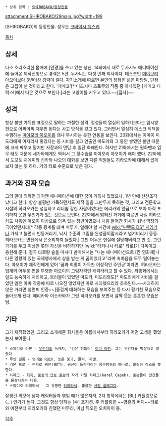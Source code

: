  * 상위 항목 : [[SHIROBAKO/등장인물]]
attachment:SHIROBAKO/29main.jpg?width=199

{{{+1 平岡大輔 }}}

[SHIROBAKO]의 등장인물. 성우는 [[코바야시 유스케]]

[[목차]]
== 상세 ==
다소 호리호리한 몸매에 [안경]을 쓰고 있는 청년. 14화에서 새로 무사시노 애니메이션에 들어온 제작진행으로 경력은 5년. 무사니는 다섯 번째 회사이다. 데스크인 [[미야모리 아오이]]보다 3년이상 경력이 길다. 자기소개에 따르면 본인의 장점은 넓은 마당발, 단점은 고집이 센 것이라고 한다. '케메코'[* 미즈시마 츠토무의 작품 중 하나였던 [케메코 디럭스!]에서 따온 것으로 보인다.]라는 고양이를 키우고 있다.~~[집사]~~ 

== 성격 ==
항상 불만 가득한 표정으로 말하는 까칠한 성격. 정성들여 열심히 일하기보다는 임시방편으로 어찌어찌 때우면 된다는 사고 방식을 갖고 있다. 그러면서 열심히 데스크 직책을 수행하는 [[미야모리 아오이]]를 꽤나 무시하는 듯한 언동을 보인다. 20화에서는 이마이 미도리에게 여자라서 좋겠다는 둥 시비를 걸고 연출인 마도카와 그 동안 쌓였던 불만 때문에 크게 싸우고 말지만 사장과의 면담 후 일단 화해한다. 하지만 21화에서는 원화맨과 업무 태도 때문에 세가와에게도 찍혀서 그 뒷수습을 미야모리 아오이가 해야 했다. 22화에서 도모토 치에미와 신카와 나오의 대화를 보면 다른 직원들도 히라오카에 대해서 곱게 보지 않는 듯 하다. 거의 타로 수준으로 낮은 평가.

== 과거와 진짜 모습 ==
그의 말에 의하면 과거엔 애니메이션에 대한 꿈이 가득차 있었으나, 1년 만에 산산조각 났다고 한다. 항상 불평만 가득하면서도 제작 일을 그만두지 못하는 것, 그리고 전문학교 시절의 히라오카는 성실하고 리더쉽 강한 사람이었다는 에리카의 언급으로 보아 아직 포기하지 못한 무언가가 있는 것으로 보인다. 
22화에서 밝혀진 과거에 따르면 사실 히라오카도 처음엔 아오이 이상으로 의욕 있는 청년이였으나 처음 들어간 회사가 워낙 막장의 극이었던지라[* 각종 핑계를 대며 미루기, 일해야 할 시간에 [[wiki:"닌텐도 DS" 게임기]]나 가지고 놀면서 빈둥거리기, 낙서 수준의 그림을 완성품이랍시라고 넘겨버리기 등등. 히라오카는 면전에서 쓴소리까지 들었다.] 그만 어두운 현실에 절망해버리고 만 것. 그런 과거를 두고 이상만 쫒던 자신을 비하하지만 [wiki:"타카나시 타로" 타로]가 다독이고 응원해 준다. 결국 타로랑 술을 마시다 만취해서는 "나는 애니메이션으로 [칸 영화제]나 다른 영향력 있는 국제행사에서 상을 받는 게 꿈이었다고"라며 속마음을 모두 털어놓는다. 아오이가 제작진에게 있어 '꿈과 희망이 가득찬 이상적인 주인공'이라면, 히라오카는 업계의 어두운 면을 투영한 아오이의 그림자격인 캐릭터라고 할 수 있다.
최종화에서는 일도 능숙하게 처리하고, 트러블이 있었던 마도카, 미도리와도[* 미도리에게 시비를 걸었던 일은 아마 작중에 따로 나오진 않았지만 따로 사과했으리라 추측된다.~~사과하지 않은 거라면 철면피 인증~~]즐겁게 대화하는 모습을 보여주는 등 다시 활기찬 모습으로 돌아오게 됐다. 에리카와 이소카와가 그런 히라오카를 보면서 살짝 웃는 훈훈한 모습은 덤.  
== 기타 ==
그가 재직했었던, 그리고 소개해준 회사들은 이름에서부터 히라오카가 어떤 고생을 했었는지 보여준다.
 * 스튜디오 아민 - [[우간다]]의 독재자, '검은 히틀러' [[이디 아민]]. 그는 우간다를 박살내고 말았다.
 * 루인 필름 - 영어로 Ruin. 뜻은 붕괴, 몰락, 파멸.
 * 키몬 프로 - 한자로 귀문(鬼門). 귀신이 들락거리는 풍수방위의 하나로, 불길한 장소를 뜻한다.
 * 차페크 - [[희곡]], [[로섬의 만능 로봇]]의 작가 카렐 차페크(Karel Čapek). 로봇들이 인간들을 몰살시키는 내용.
 * 스튜디오 타이타닉 - 그 유명한 [[타이타닉]]. 훌륭한 [[사망 플래그]]다.

잘생긴 외모에 남자 캐릭터들과 엮일 때가 많은지라, 2차 창작에서는 [BL] 커플링으로(...) 인기가 높다. 그것도 항상 당하는 [수] 포지션. 주 커플링은 ~~영혼의 버디~~타로와 예전부터 히라오카와 친했던 미무라, 미남 듀오인 오치아이 등.

[[각주]]
